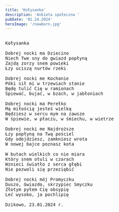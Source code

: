 ```yaml
---
title: 'Kołysanka'
description: 'Ankieta społeczna '
pubDate: '01.24.2024'
heroImage: '/newborn.jpg'
---
```

<pre>

Kołysanka

Dobrej nocki ma Dziecino
Niech Twe sny do gwiazd popłyną
Zajdą zorzy snem powieki
Łzy uciszą nurtów rzeki

Dobrej nocki me Kochanie
Póki sił mi w trzewiach stanie 
Będę tulić Cię w ramionach
Śpiewać, bujać, w bzach, w jabłoniach

Dobrej nocki ma Perełko
Mą miłością jesteś wielką
Będziesz w sercu mym na zawsze
W śpiewie, w płaczu, w śmiechu, w wietrze

Dobrej nocki me Najdroższe
Łzy popłyną na Twą pościel
Gdy odejdziesz, zamkniesz wrota
W nowej bajce poznasz kota

W butach wielkich co nie miara
Który snem otuli w czarach
Wznieci światło z serca głębi
Nie pozwoli się przeziębić

Dobrej nocki mój Promyczku
Duszo, Gwiazdo, skrzypiec Smyczku
Złotym pyłem Cię obsypię
Leć wysoko, ja pochlipię

Dzikowo, 23.01.2024 r.

</pre>
